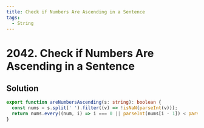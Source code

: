 ```yaml
---
title: Check if Numbers Are Ascending in a Sentence
tags:
  - String
---
```


# 2042. Check if Numbers Are Ascending in a Sentence

<Badges>
  <LevelBadge level="easy" />
  <TopicBadge name="String" slug="string" />
</Badges>

## Solution

```typescript filename="solution.ts" copy
export function areNumbersAscending(s: string): boolean {
  const nums = s.split(' ').filter((v) => !isNaN(parseInt(v)));
  return nums.every((num, i) => i === 0 || parseInt(nums[i - 1]) < parseInt(num));
}
```

<ProblemLink
  codingSite="leetcode"
  href="https://leetcode.com/problems/check-if-numbers-are-ascending-in-a-sentence"
  title="Check if Numbers Are Ascending in a Sentence"
/>
